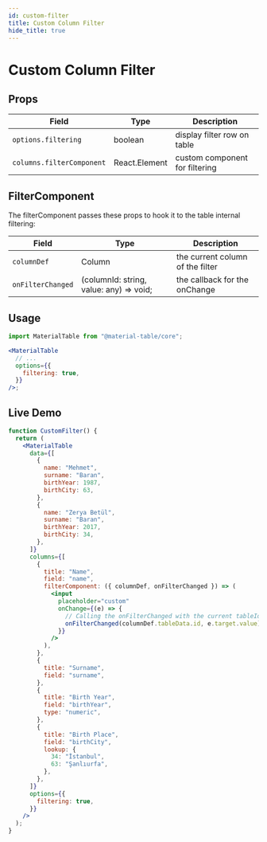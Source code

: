 ```yaml
---
id: custom-filter
title: Custom Column Filter
hide_title: true
---
```


# Custom Column Filter


## Props

| Field                     | Type          | Description                    |
| ------------------------- | ------------- | ------------------------------ |
| `options.filtering`       | boolean       | display filter row on table    |
| `columns.filterComponent` | React.Element | custom component for filtering |

## FilterComponent

The filterComponent passes these props to hook it to the table internal filtering:

| Field             | Type                                    | Description                      |
| ----------------- | --------------------------------------- | -------------------------------- |
| `columnDef`       | Column                                  | the current column of the filter |
| `onFilterChanged` | (columnId: string, value: any) => void; | the callback for the onChange    |

## Usage

```jsx
import MaterialTable from "@material-table/core";

<MaterialTable
  // ...
  options={{
    filtering: true,
  }}
/>;
```

## Live Demo

<InfoBannerAboutGlobalVarsInDemos />

```jsx live
function CustomFilter() {
  return (
    <MaterialTable
      data={[
        {
          name: "Mehmet",
          surname: "Baran",
          birthYear: 1987,
          birthCity: 63,
        },
        {
          name: "Zerya Betül",
          surname: "Baran",
          birthYear: 2017,
          birthCity: 34,
        },
      ]}
      columns={[
        {
          title: "Name",
          field: "name",
          filterComponent: ({ columnDef, onFilterChanged }) => (
            <input
              placeholder="custom"
              onChange={(e) => {
                // Calling the onFilterChanged with the current tableId and the new value
                onFilterChanged(columnDef.tableData.id, e.target.value);
              }}
            />
          ),
        },
        {
          title: "Surname",
          field: "surname",
        },
        {
          title: "Birth Year",
          field: "birthYear",
          type: "numeric",
        },
        {
          title: "Birth Place",
          field: "birthCity",
          lookup: {
            34: "İstanbul",
            63: "Şanlıurfa",
          },
        },
      ]}
      options={{
        filtering: true,
      }}
    />
  );
}
```
